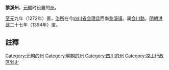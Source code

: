 '''黎溪州'''，[[元朝|元朝]]时设置的[[州|州]]。

[[至元_(忽必烈)|至元]]九年（1272年）置，[[治所|治所]]在今[[四川省|四川省]][[会理县|会理县]]西南[[黎溪镇_(会理县)|黎溪镇]]。属[[会川路|会川路]]。[[明朝|明朝]][[洪武|洪武]]二十七年（1394年）废。 
==註釋==
{{reflist}}
{{元朝行政區劃小作品}}
{{雲南承宣布政使司行政區劃}}
{{元朝云南行政区划}}
{{四川行政区划小作品}}
{{DEFAULTSORT:L}}
[[Category:元朝的州|Category:元朝的州]]
[[Category:明朝的州|Category:明朝的州]]
[[Category:四川的州|Category:四川的州]]
[[Category:凉山行政区划史|Category:凉山行政区划史]]